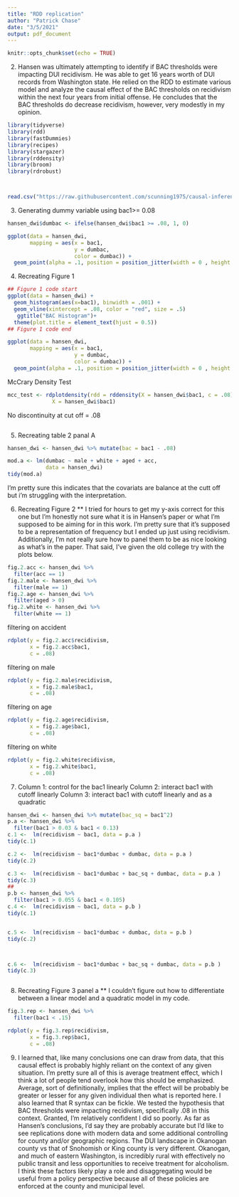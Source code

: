 ```yaml
---
title: "RDD replication"
author: "Patrick Chase"
date: "3/5/2021"
output: pdf_document
---
```


```r
knitr::opts_chunk$set(echo = TRUE)
```
2. Hansen was ultimately attempting to identify if BAC thresholds were impacting DUI recidivism. He was able to get 16 years worth of DUI records from Washington state. He relied on the RDD to estimate various model and analyze the causal effect of the BAC thresholds on recidivism within the next four years from initial offense. He concludes that the BAC thresholds do decrease recidivism, however, very modestly in my opinion. 


```r
library(tidyverse)
library(rdd)
library(fastDummies)
library(recipes)
library(stargazer)
library(rddensity)
library(broom) 
library(rdrobust) 



read.csv("https://raw.githubusercontent.com/scunning1975/causal-inference-class/master/Data/hansen_dwi.csv")
```

3. 
Generating dummy variable using bac1>= 0.08
```r
hansen_dwi$dumbac <- ifelse(hansen_dwi$bac1 >= .08, 1, 0)

ggplot(data = hansen_dwi, 
       mapping = aes(x = bac1,
                     y = dumbac, 
                     color = dumbac)) +
  geom_point(alpha = .1, position = position_jitter(width = 0 , height = .3))
```
4. 
Recreating Figure 1   
```r
## Figure 1 code start 
ggplot(data = hansen_dwi) +
  geom_histogram(aes(x=bac1), binwidth = .001) + 
  geom_vline(xintercept = .08, color = "red", size = .5) 
   ggtitle("BAC Histogram")+
  theme(plot.title = element_text(hjust = 0.5)) 
## Figure 1 code end


```

```r
ggplot(data = hansen_dwi, 
       mapping = aes(x = bac1,
                     y = dumbac, 
                     color = dumbac)) +
  geom_point(alpha = .1, position = position_jitter(width = 0 , height = .3))
```


McCrary Density Test
```r
mcc_test <- rdplotdensity(rdd = rddensity(X = hansen_dwi$bac1, c = .08), 
              X = hansen_dwi$bac1)
```
No discontinuity at cut off = .08


```r



 
```


5. 
Recreating table 2 panal A 
```r

hansen_dwi <- hansen_dwi %>% mutate(bac = bac1 - .08)

mod.a <- lm(dumbac ~ male + white + aged + acc, 
            data = hansen_dwi)
tidy(mod.a)
```
I'm pretty sure this indicates that the covariats are balance at the cutt off but i'm struggling with the interpretation. 



6. 
Recreating Figure 2
** I tried for hours to get my y-axis correct for this one but I'm honestly not sure what it is in Hansen's paper or what I'm supposed to be aiming for in this work. I'm pretty sure that it's supposed to be a representation of frequency but I ended up just using recidivism. Additionally, I'm not really sure how to panel them to be as nice looking as what's in the paper. That said, I've given the old college try with the plots below. 
```r
fig.2.acc <- hansen_dwi %>% 
  filter(acc == 1)
fig.2.male <- hansen_dwi %>% 
  filter(male == 1)
fig.2.age <- hansen_dwi %>% 
  filter(aged > 0)
fig.2.white <- hansen_dwi %>% 
  filter(white == 1)


```

filtering on accident
```r
rdplot(y = fig.2.acc$recidivism,
       x = fig.2.acc$bac1,
       c = .08)
```

filtering on male
```r
rdplot(y = fig.2.male$recidivism,
       x = fig.2.male$bac1,
       c = .08)
```



filtering on age
```r
rdplot(y = fig.2.age$recidivism,
       x = fig.2.age$bac1,
       c = .08)
```

filtering on white
```r
rdplot(y = fig.2.white$recidivism,
       x = fig.2.white$bac1,
       c = .08)
```

7. 
Column 1: control for the bac1 linearly
Column 2: interact bac1 with cutoff linearly
Column 3: interact bac1 with cutoff linearly and as a quadratic

```r
hansen_dwi <- hansen_dwi %>% mutate(bac_sq = bac1^2)
p.a <- hansen_dwi %>% 
  filter(bac1 > 0.03 & bac1 < 0.13)
c.1 <-  lm(recidivism ~ bac1, data = p.a )
tidy(c.1)

c.2 <-  lm(recidivism ~ bac1*dumbac + dumbac, data = p.a )
tidy(c.2)

c.3 <-  lm(recidivism ~ bac1*dumbac + bac_sq + dumbac, data = p.a )
tidy(c.3)
##
p.b <- hansen_dwi %>% 
  filter(bac1 > 0.055 & bac1 < 0.105)
c.4 <-  lm(recidivism ~ bac1, data = p.b )
tidy(c.1)


c.5 <-  lm(recidivism ~ bac1*dumbac + dumbac, data = p.b )
tidy(c.2)



c.6 <-  lm(recidivism ~ bac1*dumbac + bac_sq + dumbac, data = p.b )
tidy(c.3)



```





8. 
Recreating Figure 3 panel a
** I couldn't figure out how to differentiate between a linear model and a quadratic model in my code. 
```r
fig.3.rep <- hansen_dwi %>% 
  filter(bac1 < .15)

rdplot(y = fig.3.rep$recidivism, 
       x = fig.3.rep$bac1, 
       c = .08)
```

9. 
I learned that, like many conclusions one can draw from data, that this causal effect is probably highly reliant on the context of any given situation. I'm pretty sure all of this is average treatment effect, which I think a lot of people tend overlook how this should be emphasized. Average, sort of definitionally, implies that the effect will be probably be greater or lesser for any given individual then what is reported here. I also learned that R syntax can be fickle. We tested the hypothesis that BAC thresholds were impacting recidivism, specifically .08 in this context. Granted, I'm relatively confident I did so poorly. As far as Hansen's conclusions, I'd say they are probably accurate but I'd like to see replications done with modern data and some additional controlling for county and/or geographic regions. The DUI landscape in Okanogan county vs that of Snohomish or King county is very different. Okanogan, and much of eastern Washington, is incredibly rural with effectively no public transit and less opportunities to receive treatment for alcoholism. I think these factors likely play a role and disaggregating would be useful from a policy perspective because all of these policies are enforced at the county and municipal level. 


